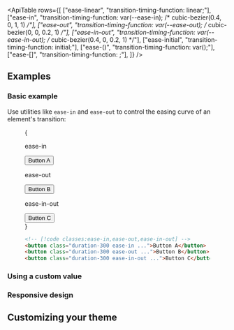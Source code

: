 

<ApiTable
  rows={[
    ["ease-linear", "transition-timing-function: linear;"],
    ["ease-in", "transition-timing-function: var(--ease-in); /* cubic-bezier(0.4, 0, 1, 1) */"],
    ["ease-out", "transition-timing-function: var(--ease-out); /* cubic-bezier(0, 0, 0.2, 1) */"],
    ["ease-in-out", "transition-timing-function: var(--ease-in-out); /* cubic-bezier(0.4, 0, 0.2, 1) */"],
    ["ease-initial", "transition-timing-function: initial;"],
    ["ease-(<custom-property>)", "transition-timing-function: var(<custom-property>);"],
    ["ease-[<value>]", "transition-timing-function: <value>;"],
  ]}
/>

## Examples

### Basic example

Use utilities like `ease-in` and `ease-out` to control the easing curve of an element's transition:

<Figure hint="Hover each button to see the expected behavior">

<Example>
  {
    <div className="flex flex-col justify-around gap-8 text-sm leading-6 font-bold text-white sm:flex-row sm:gap-0">
      <div className="flex shrink-0 flex-col items-center">
        <p className="mb-3 text-center font-mono text-xs font-medium text-gray-500 dark:text-gray-400">ease-in</p>
        <button className="rounded-md bg-sky-500 px-4 py-2 text-sm font-semibold text-white duration-300 ease-in hover:scale-125">
          Button A
        </button>
      </div>
      <div className="flex shrink-0 flex-col items-center">
        <p className="mb-3 text-center font-mono text-xs font-medium text-gray-500 dark:text-gray-400">ease-out</p>
        <button className="rounded-md bg-sky-500 px-4 py-2 text-sm font-semibold text-white duration-300 ease-out hover:scale-125">
          Button B
        </button>
      </div>
      <div className="flex shrink-0 flex-col items-center">
        <p className="mb-3 text-center font-mono text-xs font-medium text-gray-500 dark:text-gray-400">ease-in-out</p>
        <button className="rounded-md bg-sky-500 px-4 py-2 text-sm font-semibold text-white duration-300 ease-in-out hover:scale-125">
          Button C
        </button>
      </div>
    </div>
  }
</Example>

```html
<!-- [!code classes:ease-in,ease-out,ease-in-out] -->
<button class="duration-300 ease-in ...">Button A</button>
<button class="duration-300 ease-out ...">Button B</button>
<button class="duration-300 ease-in-out ...">Button C</button>
```

</Figure>

### Using a custom value

<UsingACustomValue
  element="button"
  utility="ease"
  value="cubic-bezier(0.95,0.05,0.795,0.035)"
  name="transition timing function"
/>

### Responsive design

<ResponsiveDesign
  element="button"
  property="transition-timing-function"
  defaultClass="ease-out"
  featuredClass="ease-in"
/>

## Customizing your theme

<CustomizingYourTheme
  element="button"
  utility="ease"
  name="transition timing function"
  customName="in-expo"
  customValue="cubic-bezier(0.95, 0.05, 0.795, 0.035)"
/>
